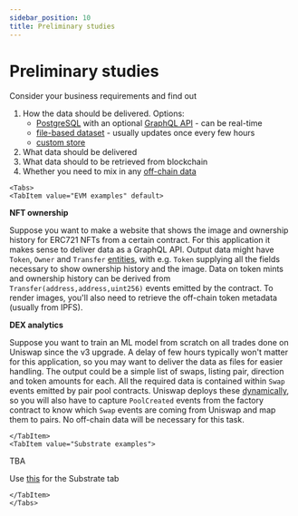 ```yaml
---
sidebar_position: 10
title: Preliminary studies
---
```



# Preliminary studies

Consider your business requirements and find out

1. How the data should be delivered. Options:
   - [PostgreSQL](/howtos/postgres) with an optional [GraphQL API](/topics/graphql-api/) - can be real-time
   - [file-based dataset](/topics/store/file-store) - usually updates once every few hours
   - [custom store](/topics/store/custom-database)
2. What data should be delivered
3. What data should to be retrieved from blockchain
4. Whether you need to mix in any [off-chain data](/howtos/external-api)

```mdx-code-block
<Tabs>
<TabItem value="EVM examples" default>
```
**NFT ownership**

Suppose you want to make a website that shows the image and ownership history for ERC721 NFTs from a certain contract. For this application it makes sense to deliver data as a GraphQL API. Output data might have `Token`, `Owner` and `Transfer` [entities](/topics/query-squid/queries), with e.g. `Token` supplying all the fields necessary to show ownership history and the image. Data on token mints and ownership history can be derived from `Transfer(address,address,uint256)` events emitted by the contract. To render images, you'll also need to retrieve the off-chain token metadata (usually from IPFS).

**DEX analytics**

Suppose you want to train an ML model from scratch on all trades done on Uniswap since the v3 upgrade. A delay of few hours typically won't matter for this application, so you may want to deliver the data as files for easier handling. The output could be a simple list of swaps, listing pair, direction and token amounts for each. All the required data is contained within `Swap` events emitted by pair pool contracts. Uniswap deploys these [dynamically](/howtos/factory-contracts), so you will also have to capture `PoolCreated` events from the factory contract to know which `Swap` events are coming from Uniswap and map them to pairs. No off-chain data will be necessary for this task.

```mdx-code-block
</TabItem>
<TabItem value="Substrate examples">
```
TBA

Use [this](/faq/#how-do-i-know-which-events-and-extrinsics-i-need-on-substrate) for the Substrate tab

```mdx-code-block
</TabItem>
</Tabs>
```
